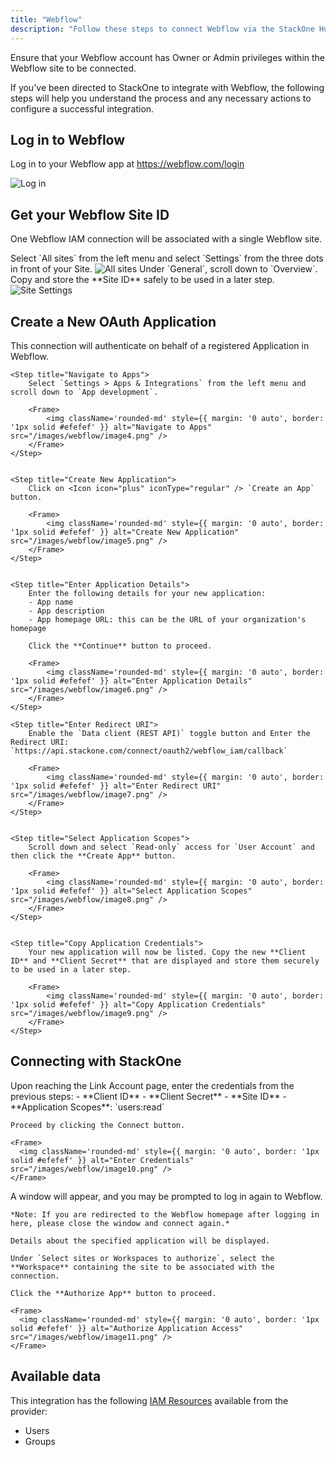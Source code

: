 ```yaml
---
title: "Webflow"
description: "Follow these steps to connect Webflow via the StackOne Hub successfully."
---
```



<Warning>
  Ensure that your Webflow account has Owner or Admin privileges within the Webflow site to be connected.
</Warning>

If you've been directed to StackOne to integrate with Webflow, the following steps will help you understand the process and any necessary actions to configure a successful integration.

## Log in to Webflow

Log in to your Webflow app at https://webflow.com/login

<Frame>
    <img className='rounded-md' style={{ margin: '0 auto', border: '1px solid #efefef' }} alt="Log in" src="/images/webflow/image1.png" />
</Frame>

## Get your Webflow Site ID

One Webflow IAM connection will be associated with a single Webflow site. 

<Steps>
  <Step title="Navigate to Sites">
    Select `All sites` from the left menu and select `Settings` from the three dots in front of your Site.
    <Frame>
      <img className='rounded-md' style={{ margin: '0 auto', border: '1px solid #efefef' }} alt="All sites" src="/images/webflow/image2.png" />
    </Frame>
  </Step>

  <Step title="Copy Site ID">
    Under `General`, scroll down to `Overview`. Copy and store the **Site ID** safely to be used in a later step.
    <Frame>
      <img className='rounded-md' style={{ margin: '0 auto', border: '1px solid #efefef' }} alt="Site Settings" src="/images/webflow/image3.png" />
    </Frame>
  </Step>
</Steps>

## Create a New OAuth Application

This connection will authenticate on behalf of a registered Application in Webflow.
<Steps>
    
    <Step title="Navigate to Apps">
        Select `Settings > Apps & Integrations` from the left menu and scroll down to `App development`.

        <Frame>
            <img className='rounded-md' style={{ margin: '0 auto', border: '1px solid #efefef' }} alt="Navigate to Apps" src="/images/webflow/image4.png" />
        </Frame>
    </Step>

    
    <Step title="Create New Application">
        Click on <Icon icon="plus" iconType="regular" /> `Create an App` button.

        <Frame>
            <img className='rounded-md' style={{ margin: '0 auto', border: '1px solid #efefef' }} alt="Create New Application" src="/images/webflow/image5.png" />
        </Frame>
    </Step>

    
    <Step title="Enter Application Details">
        Enter the following details for your new application:
        - App name
        - App description
        - App homepage URL: this can be the URL of your organization's homepage
        
        Click the **Continue** button to proceed.

        <Frame>
            <img className='rounded-md' style={{ margin: '0 auto', border: '1px solid #efefef' }} alt="Enter Application Details" src="/images/webflow/image6.png" />
        </Frame>
    </Step>

    <Step title="Enter Redirect URI">
        Enable the `Data client (REST API)` toggle button and Enter the Redirect URI: `https://api.stackone.com/connect/oauth2/webflow_iam/callback`

        <Frame>
            <img className='rounded-md' style={{ margin: '0 auto', border: '1px solid #efefef' }} alt="Enter Redirect URI" src="/images/webflow/image7.png" />
        </Frame>
    </Step>

    
    <Step title="Select Application Scopes">
        Scroll down and select `Read-only` access for `User Account` and then click the **Create App** button.

        <Frame>
            <img className='rounded-md' style={{ margin: '0 auto', border: '1px solid #efefef' }} alt="Select Application Scopes" src="/images/webflow/image8.png" />
        </Frame>
    </Step>

    
    <Step title="Copy Application Credentials">
        Your new application will now be listed. Copy the new **Client ID** and **Client Secret** that are displayed and store them securely to be used in a later step.

        <Frame>
            <img className='rounded-md' style={{ margin: '0 auto', border: '1px solid #efefef' }} alt="Copy Application Credentials" src="/images/webflow/image9.png" />
        </Frame>
    </Step>

</Steps>


## Connecting with StackOne

<Steps>
  <Step title="Enter Credentials">
    Upon reaching the Link Account page, enter the credentials from the previous steps:
    - **Client ID**
    - **Client Secret**
    - **Site ID**
    - **Application Scopes**: `users:read`

    Proceed by clicking the Connect button.

    <Frame>
      <img className='rounded-md' style={{ margin: '0 auto', border: '1px solid #efefef' }} alt="Enter Credentials" src="/images/webflow/image10.png" />
    </Frame>
  </Step>

  <Step title="Authorize Application Access">
    A window will appear, and you may be prompted to log in again to Webflow. 

    *Note: If you are redirected to the Webflow homepage after logging in here, please close the window and connect again.*
    
    Details about the specified application will be displayed.

    Under `Select sites or Workspaces to authorize`, select the **Workspace** containing the site to be associated with the connection.

    Click the **Authorize App** button to proceed.

    <Frame>
      <img className='rounded-md' style={{ margin: '0 auto', border: '1px solid #efefef' }} alt="Authorize Application Access" src="/images/webflow/image11.png" />
    </Frame>
  </Step>
</Steps>

<IntegrationFooter />

## Available data

This integration has the following [IAM Resources](https://docs.stackone.com/reference/getting-started-with-your-api) available from the provider:
<ul>
  <li>Users</li>
  <li>Groups</li>
</ul>